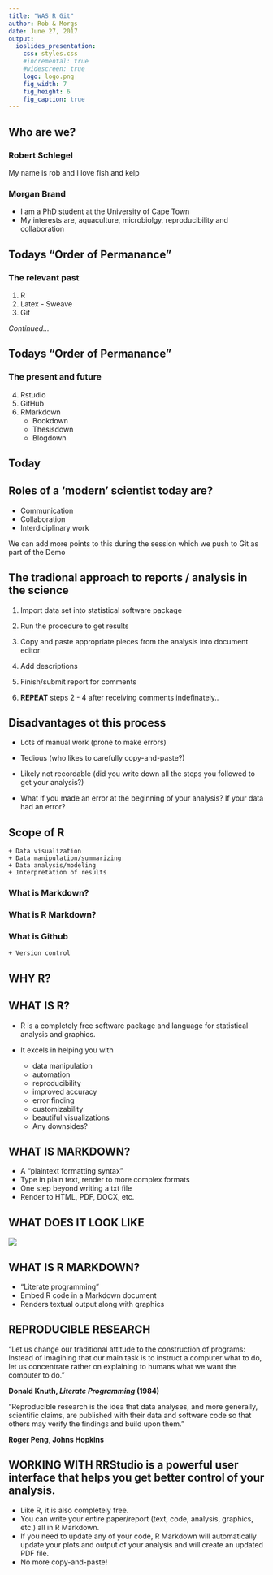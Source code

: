 ```yaml
---
title: "WAS R Git"
author: Rob & Morgs
date: June 27, 2017
output:
  ioslides_presentation:
    css: styles.css
    #incremental: true
    #widescreen: true
    logo: logo.png
    fig_width: 7
    fig_height: 6
    fig_caption: true
---
```


## Who are we?

### Robert Schlegel 
My name is rob and I love fish and kelp

### Morgan Brand
* I am a PhD student at the University of Cape Town
* My interests are, aquaculture, microbiolgy, reproducibility and collaboration

## Todays "Order of Permanance"

### The relevant past
1) R
2) Latex - Sweave
3) Git

*Continued...*

## Todays "Order of Permanance"
### The present and future
4) Rstudio
5) GitHub
6) RMarkdown
    + Bookdown
    + Thesisdown
    + Blogdown

## Today {.flexbox .hcenter}

## Roles of a 'modern' scientist today are?
* Communication
* Collaboration
* Interdiciplinary work

<div class="notes">
We can add more points to this during the session which we push to Git as part of the Demo
</div>


## The tradional approach to reports / analysis in the science
1) Import data set into statistical software package

2) Run the procedure to get results

3) Copy and paste appropriate pieces from the analysis into document editor

4) Add descriptions

5) Finish/submit report for comments

6) **REPEAT** steps 2 - 4 after receiving comments indefinately..

## Disadvantages ot this process
* Lots of manual work (prone to make errors)

* Tedious (who likes to carefully copy-and-paste?)

* Likely not recordable (did you write down all the steps you followed to get your analysis?)

* What if you made an error at the beginning of your analysis? If your data had an error?


## Scope of R
    + Data visualization
    + Data manipulation/summarizing
    + Data analysis/modeling
    + Interpretation of results

### What is Markdown?

### What is R Markdown?

### What is Github
    + Version control




## WHY R?



## WHAT IS R?
* R is a completely free software package and language for statistical analysis and graphics.

* It excels in helping you with
    + data manipulation
    + automation
    + reproducibility
    + improved accuracy
    + error finding
    + customizability
    + beautiful visualizations
    + Any downsides?

## WHAT IS MARKDOWN?
* A “plaintext formatting syntax”
* Type in plain text, render to more complex formats
* One step beyond writing a txt file
* Render to HTML, PDF, DOCX, etc.

## WHAT DOES IT LOOK LIKE
![](markdown_visual.png)

## WHAT IS R MARKDOWN?
* “Literate programming”
* Embed R code in a Markdown document
* Renders textual output along with graphics

## REPRODUCIBLE RESEARCH {#nextsteps .emphasized}
“Let us change our traditional attitude to the construction of programs: Instead of imagining that our main task is to instruct a computer what to do, let us concentrate rather on explaining to humans what we want the computer to do.”

**Donald Knuth, *Literate Programming* (1984)**

“Reproducible research is the idea that data analyses, and more generally, scientific claims, are published with their data and software code so that others may verify the findings and build upon them.”

**Roger Peng, Johns Hopkins**

## WORKING WITH RRStudio is a powerful user interface that helps you get better control of your analysis.
* Like R, it is also completely free.
* You can write your entire paper/report (text, code, analysis, graphics, etc.) all in R Markdown.
* If you need to update any of your code, R Markdown will automatically update your plots and output of your analysis and will create an updated PDF file.
* No more copy-and-paste!



